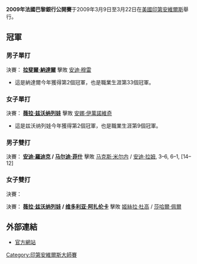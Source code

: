{{TennisEventInfo|2009|法国巴黎银行公开赛|
| date=3月9日 - 3月22日
| edition=33屆
| champms= {{flagicon|ESP}} [[拉斐爾·納達爾|拉斐爾·納達爾]]
| champws= {{flagicon|RUS}} [[薇拉·兹沃纳列娃|薇拉·兹沃纳列娃]]
| champmd= {{flagicon|USA}} [[安迪·羅迪克|安迪·羅迪克]] / {{flagicon|USA}} [[马尔迪·菲什|马尔迪·菲什]]
| champwd= {{flagicon|RUS}} [[薇拉·兹沃纳列娃|薇拉·兹沃纳列娃]] / {{flagicon|BLR}} [[维多利亚·阿扎伦卡|维多利亚·阿扎伦卡]]
}}
{{noteTA
|G1=Tennis
|1=zh-hans:半决赛; zh-hk:準決賽; zh-tw:四強;
|2=zh-hans:四分之一决赛; zh-hk:半準決賽; zh-tw:八強;
}}

'''2009年法國巴黎銀行公開賽'''于2009年3月9日至3月22日在[[美國|美國]][[印第安維爾斯|印第安維爾斯]]舉行。

==冠軍==
===男子單打===
{{main|2009年法國巴黎銀行公開賽男子單打比賽}}
{{8TeamBracket-Tennis3
| RD1=八強
| RD2=四強
| RD3=決賽
| team-width=210

| RD1-seed1=1
| RD1-team1={{flagicon|ESP}} '''[[拉斐爾·納達爾|拉斐爾·納達爾]]
| RD1-score1-1='''6
| RD1-score1-2='''6
| RD1-score1-3= 
| RD1-seed2=6
| RD1-team2={{flagicon|ARG}} [[胡安·馬丁·德爾波特羅|胡安·馬丁·德爾波特羅]]
| RD1-score2-1=2
| RD1-score2-2=4
| RD1-score2-3= 

| RD1-seed3=3
| RD1-team3={{flagicon|SRB}} [[諾瓦克·喬科維奇|諾瓦克·喬科維奇]]
| RD1-score3-1=3
| RD1-score3-2=2
| RD1-score3-3= 
| RD1-seed4=7
| RD1-team4={{flagicon|USA}} '''[[安迪·羅迪克|安迪·羅迪克]]
| RD1-score4-1='''6
| RD1-score4-2='''6
| RD1-score4-3= 

| RD1-seed5= 
| RD1-team5={{flagicon|CRO}} [[伊万·柳比契奇|伊万·柳比契奇]]
| RD1-score5-1=5
| RD1-score5-2=6<sup>6</sup>
| RD1-score5-3= 
| RD1-seed6=4
| RD1-team6={{flagicon|GBR}} '''[[安迪·穆雷|安迪·穆雷]]
| RD1-score6-1='''7
| RD1-score6-2='''7
| RD1-score6-3= 

| RD1-seed7=10
| RD1-team7={{flagicon|ESP}} [[費爾南多·貝爾達斯科|費爾南多·貝爾達斯科]]
| RD1-score7-1=3
| RD1-score7-2=6<sup>5</sup>
| RD1-score7-3= 
| RD1-seed8=2
| RD1-team8={{flagicon|SUI}} '''[[羅傑·費德勒|羅傑·費德勒]]
| RD1-score8-1='''6
| RD1-score8-2='''7
| RD1-score8-3= 

| RD2-seed1=1
| RD2-team1={{flagicon|ESP}} '''[[拉斐爾·納達爾|拉斐爾·納達爾]]
| RD2-score1-1='''6
| RD2-score1-2='''7
| RD2-score1-3= 
| RD2-seed2=7
| RD2-team2={{flagicon|USA}} [[安迪·羅迪克|安迪·羅迪克]]
| RD2-score2-1=4
| RD2-score2-2=6<sup>4</sup>
| RD2-score2-3= 

| RD2-seed3=4
| RD2-team3={{flagicon|GBR}} '''[[安迪·穆雷|安迪·穆雷]]
| RD2-score3-1='''6
| RD2-score3-2=4
| RD2-score3-3='''6
| RD2-seed4=2
| RD2-team4={{flagicon|SUI}} [[羅傑·費德勒|羅傑·費德勒]]
| RD2-score4-1=3
| RD2-score4-2='''6
| RD2-score4-3=1

| RD3-seed1=1
| RD3-team1={{flagicon|ESP}} '''[[拉斐爾·納達爾|拉斐爾·納達爾]]
| RD3-score1-1='''6
| RD3-score1-2='''6
| RD3-score1-3= 
| RD3-seed2=4
| RD3-team2={{flagicon|GBR}} [[安迪·穆雷|安迪·穆雷]]
| RD3-score2-1=1
| RD3-score2-2=2
| RD3-score2-3= 
}}

決賽：'''{{flagicon|ESP}} [[拉斐爾·納達爾|拉斐爾·納達爾]]''' 擊敗 {{flagicon|GBR}} [[安迪·穆雷|安迪·穆雷]]
* 這是納達爾今年獲得第2個冠軍，也是職業生涯第33個冠軍。

===女子單打===
{{main|2009年法國巴黎銀行公開賽女子單打比賽}}
{{8TeamBracket-Tennis3
| RD1=八強
| RD2=四強
| RD3=決賽
| team-width=215

| RD1-seed1= 1
| RD1-team1={{flagicon|RUS}} [[迪娜拉·薩芬娜|迪娜拉·薩芬娜]]
| RD1-score1-1='''7
| RD1-score1-2=1
| RD1-score1-3=3
| RD1-seed2= 8
| RD1-team2={{flagicon|BLR}} '''[[维多利亚·阿扎伦卡|维多利亚·阿扎伦卡]]
| RD1-score2-1=6<sup>4</sup>
| RD1-score2-2='''6
| RD1-score2-3='''6

| RD1-seed3=4
| RD1-team3={{flagicon|RUS}} '''[[薇拉·兹沃纳列娃|薇拉·兹沃纳列娃]]
| RD1-score3-1='''6
| RD1-score3-2='''6
| RD1-score3-3= 
| RD1-seed4=9
| RD1-team4={{flagicon|DEN}} [[卡露蓮·禾絲妮雅琪|卡露蓮·禾絲妮雅琪]]
| RD1-score4-1=4
| RD1-score4-2=2
| RD1-score4-3= 

| RD1-seed5=5
| RD1-team5={{flagicon|SRB}} '''[[安娜·伊萬諾維奇|安娜·伊萬諾維奇]]
| RD1-score5-1=w/o
| RD1-score5-2= 
| RD1-score5-3= 
| RD1-seed6=23
| RD1-team6={{flagicon|AUT}} [[西比爾·巴默爾|西比爾·巴默爾]]
| RD1-score6-1= 
| RD1-score6-2= 
| RD1-score6-3= 

| RD1-seed7=7
| RD1-team7={{flagicon|POL}} [[阿格涅什卡·拉德萬斯卡|阿格涅什卡·拉德萬斯卡]]
| RD1-score7-1=6<sup>8</sup>
| RD1-score7-2=4
| RD1-score7-3= 
| RD1-seed8= 
| RD1-team8={{flagicon|RUS}} '''[[安娜斯塔西亞·帕夫柳琴科娃|安娜斯塔西亞·帕夫柳琴科娃]]
| RD1-score8-1='''7
| RD1-score8-2='''6
| RD1-score8-3= 

| RD2-seed1=8
| RD2-team1={{flagicon|BLR}} [[维多利亚·阿扎伦卡|维多利亚·阿扎伦卡]]
| RD2-score1-1=3
| RD2-score1-2=3
| RD2-score1-3= 
| RD2-seed2=4
| RD2-team2={{flagicon|RUS}} '''[[薇拉·兹沃纳列娃|薇拉·兹沃纳列娃]]
| RD2-score2-1='''6
| RD2-score2-2='''6
| RD2-score2-3= 

| RD2-seed3=5
| RD2-team3={{flagicon|SRB}} '''[[安娜·伊萬諾維奇|安娜·伊萬諾維奇]]
| RD2-score3-1='''6
| RD2-score3-2='''6
| RD2-score3-3= 
| RD2-seed4= 
| RD2-team4={{flagicon|RUS}} [[安娜斯塔西亞·帕夫柳琴科娃|安娜斯塔西亞·帕夫柳琴科娃]]
| RD2-score4-1=2
| RD2-score4-2=3
| RD2-score4-3= 

| RD3-seed1=4
| RD3-team1={{flagicon|RUS}} '''[[薇拉·兹沃纳列娃|薇拉·兹沃纳列娃]]
| RD3-score1-1='''7
| RD3-score1-2='''6
| RD3-score1-3= 
| RD3-seed2=5
| RD3-team2={{flagicon|SRB}} [[安娜·伊萬諾維奇|安娜·伊萬諾維奇]]
| RD3-score2-1=6<sup>5</sup>
| RD3-score2-2=2
| RD3-score2-3= 
}}

決賽：'''{{flagicon|RUS}} [[薇拉·兹沃纳列娃|薇拉·兹沃纳列娃]]''' 擊敗 {{flagicon|SRB}} [[安娜·伊萬諾維奇|安娜·伊萬諾維奇]]
* 這是兹沃纳列娃今年獲得第2個冠軍，也是職業生涯第9個冠軍。

===男子雙打===
{{main|2009年法國巴黎銀行公開賽男子雙打比賽}}
{{8TeamBracket-Tennis3
| RD1=八強
| RD2=四強
| RD3=決賽
| team-width=210

| RD1-seed1=1
| RD1-team1='''{{flagicon|USA}} [[鲍勃·布赖恩|鲍勃·布赖恩]]<BR> {{flagicon|USA}} [[迈克·布赖恩|迈克·布赖恩]]'''
| RD1-score1-1='''6
| RD1-score1-2='''7
| RD1-seed2= 
| RD1-team2={{flagicon|POL}} [[M_Fyrstenberg|M Fyrstenberg]]<BR> {{flagicon|POL}} [[M_Matkowski|M Matkowski]]
| RD1-score2-1=2
| RD1-score2-2=6<sup>1</sup>

| RD1-seed3= 
| RD1-team3='''{{flagicon|BLR}} [[马克斯·米尔内|马克斯·米尔内]]<br> {{flagicon|ISR}} [[安迪·拉姆|安迪·拉姆]]'''
| RD1-score3-1='''6
| RD1-score3-2='''7
| RD1-seed4= 
| RD1-team4={{flagicon|UK}} [[R_Hutchins|R Hutchins]]<br> {{flagicon|UK}} [[安迪·穆雷|安迪·穆雷]]
| RD1-score4-1=4
| RD1-score4-2=6<sup>4</sup>

| RD1-seed5= 
| RD1-team5='''{{flagicon|USA}} [[马尔迪·菲什|马尔迪·菲什]]<BR> {{flagicon|USA}} [[安迪·羅迪克|安迪·羅迪克]]'''
| RD1-score5-1='''6
| RD1-score5-2='''6
| RD1-seed6=3
| RD1-team6={{flagicon|ARG}} [[胡安·馬丁·德爾波特羅|胡安·馬丁·德爾波特羅]]<BR> {{flagicon|ARG}} [[大卫·纳尔班迪安|大卫·纳尔班迪安]]
| RD1-score6-1=1
| RD1-score6-2=1

| RD1-seed7= 
| RD1-team7={{flagicon|CHI}} [[費爾南多·岡薩雷斯|費爾南多·岡薩雷斯]]<br /> {{flagicon|ESP}} [[托米·羅布雷多|托米·羅布雷多]]
| RD1-score7-1=
| RD1-score7-2=
| RD1-score7-3=
| RD1-seed8=2
| RD1-team8={{flagicon|FRA}} '''[[里夏爾·加斯凱|里夏爾·加斯凱]]<br /> {{flagicon|CH}} [[斯坦尼斯拉斯·瓦夫林卡|斯坦尼斯拉斯·瓦夫林卡]]'''
| RD1-score8-1=w/o
| RD1-score8-2=
| RD1-score8-3=

| RD2-seed1=1
| RD2-team1={{flagicon|USA}} [[鲍勃·布赖恩|鲍勃·布赖恩]]<BR> {{flagicon|USA}} [[迈克·布赖恩|迈克·布赖恩]]
| RD2-score1-1=2
| RD2-score1-2=4
| RD2-score1-3= 
| RD2-seed2= 
| RD2-team2='''{{flagicon|BLR}} [[马克斯·米尔内|马克斯·米尔内]]<br> {{flagicon|ISR}} [[安迪·拉姆|安迪·拉姆]]'''
| RD2-score2-1='''6'''
| RD2-score2-2='''6'''
| RD2-score2-3= 

| RD2-seed3= 
| RD2-team3='''{{flagicon|USA}} [[马尔迪·菲什|马尔迪·菲什]]<BR> {{flagicon|USA}} [[安迪·羅迪克|安迪·羅迪克]]'''
| RD2-score3-1='''6'''
| RD2-score3-2='''7'''
| RD2-score3-3= 
| RD2-seed4=2
| RD2-team4={{flagicon|FRA}} [[里夏爾·加斯凱|里夏爾·加斯凱]]<br /> {{flagicon|CH}} [[斯坦尼斯拉斯·瓦夫林卡|斯坦尼斯拉斯·瓦夫林卡]]
| RD2-score4-1=4
| RD2-score4-2=6<sup>4</sup>
| RD2-score4-3= 

| RD3-seed1= 
| RD3-team1={{flagicon|BLR}} [[马克斯·米尔内|马克斯·米尔内]]<br> {{flagicon|ISR}} [[安迪·拉姆|安迪·拉姆]]
| RD3-score1-1='''6'''
| RD3-score1-2=4
| RD3-score1-3=[12]
| RD3-seed2=2
| RD3-team2='''{{flagicon|USA}} [[马尔迪·菲什|马尔迪·菲什]]<BR> {{flagicon|USA}} [[安迪·羅迪克|安迪·羅迪克]]'''
| RD3-score2-1=3
| RD3-score2-2='''6'''
| RD3-score2-3='''[14]'''
}}

決賽：'''{{flagicon|USA}} [[安迪·羅迪克|安迪·羅迪克]] / {{flagicon|USA}} [[马尔迪·菲什|马尔迪·菲什]]''' 擊敗
{{flagicon|BLR}} [[马克斯·米尔内|马克斯·米尔内]] / {{flagicon|ISR}} [[安迪·拉姆|安迪·拉姆]], 3–6, 6–1, [14–12]

===女子雙打===
決賽：{{main|2009年法國巴黎銀行公開賽女子雙打比賽}}
{{8TeamBracket-Tennis3
| RD1=八強
| RD2=四強
| RD3=決賽
| team-width=210

| RD1-seed1= 
| RD1-team1={{flagicon|RUS}} [[阿麗莎·克萊班諾娃|阿麗莎·克萊班諾娃]]<BR> {{flagicon|ROM}} [[Monica_Niculescu|Monica Niculescu]]
| RD1-score1-1=2
| RD1-score1-2=2
| RD1-seed2=7
| RD1-team2='''{{flagicon|RUS}} [[玛丽亚·基里连科|玛丽亚·基里连科]]<BR> {{flagicon|ITA}} [[弗拉维娅·佩内塔|弗拉维娅·佩内塔]]'''
| RD1-score2-1=2
| RD1-score2-2=6<sup>1</sup>

| RD1-seed3= 
| RD1-team3='''{{flagicon|BLR}} [[维多利亚·阿扎伦卡|维多利亚·阿扎伦卡]]<br> {{flagicon|RUS}} [[薇拉·兹沃纳列娃|薇拉·兹沃纳列娃]]'''
| RD1-score3-1='''6
| RD1-score3-2='''6
| RD1-seed4= 
| RD1-team4={{flagicon|RUS}} [[Alla_Kudryavtseva|Alla Kudryavtseva]]<br> {{flagicon|RUS}} [[Anastasia_Rodionova|Anastasia Rodionova]]
| RD1-score4-1=0
| RD1-score4-2=2

| RD1-seed5= 
| RD1-team5='''{{flagicon|CZE}} [[伊韋塔·貝內索娃|伊韋塔·貝內索娃]]<BR> {{flagicon|CZE}} [[Barbora_Záhlavová-Strýcová|Barbora Záhlavová-Strýcová]]'''
| RD1-score5-1='''7
| RD1-score5-2=3
| RD1-score5-3=[12]
| RD1-seed6=3
| RD1-team6={{flagicon|ARG}} [[姬絲拉·杜高|姬絲拉·杜高]] / {{flagicon|ISR}} [[莎哈爾·佩爾|莎哈爾·佩爾]]
| RD1-score6-1=5
| RD1-score6-2='''6
| RD1-score6-3='''[14]

| RD1-seed7=6
| RD1-team7='''{{flagicon|ESP}} [[Nuria_Llagostera_Vives|Nuria Llagostera Vives]]<br /> {{flagicon|ESP}} [[玛丽亚·何塞·马丁内斯·桑切斯|玛丽亚·何塞·马丁内斯·桑切斯]]'''
| RD1-score7-1='''6
| RD1-score7-2='''6
| RD1-score7-3= 
| RD1-seed8=WC
| RD1-team8={{flagicon|USA}} [[比丹妮·瑪迪克-辛特斯|比丹妮·瑪迪克-辛特斯]]<br /> {{flagicon|USA}} [[Mashona_Washington|Mashona Washington]]
| RD1-score8-1=1
| RD1-score8-2=2
| RD1-score8-3= 

| RD2-seed1=7
| RD2-team1={{flagicon|RUS}} [[玛丽亚·基里连科|玛丽亚·基里连科]]<BR> {{flagicon|ITA}} [[弗拉维娅·佩内塔|弗拉维娅·佩内塔]]
| RD2-score1-1=6<sup>5</sup>
| RD2-score1-2=1
| RD2-score1-3= 
| RD2-seed2= 
| RD2-team2='''{{flagicon|BLR}} [[维多利亚·阿扎伦卡|维多利亚·阿扎伦卡]]<br> {{flagicon|RUS}} [[薇拉·兹沃纳列娃|薇拉·兹沃纳列娃]]'''
| RD2-score2-1='''7'''
| RD2-score2-2='''6'''
| RD2-score2-3= 

| RD2-seed3= 
| RD2-team3='''{{flagicon|ARG}} [[姬絲拉·杜高|姬絲拉·杜高]] / {{flagicon|ISR}} [[莎哈爾·佩爾|莎哈爾·佩爾]]'''
| RD2-score3-1='''6'''
| RD2-score3-2='''6'''
| RD2-score3-3= 
| RD2-seed4=6
| RD2-team4={{flagicon|ESP}} [[Nuria_Llagostera_Vives|Nuria Llagostera Vives]]<br /> {{flagicon|ESP}} [[玛丽亚·何塞·马丁内斯·桑切斯|玛丽亚·何塞·马丁内斯·桑切斯]]
| RD2-score4-1=4
| RD2-score4-2=3
| RD2-score4-3= 

| RD3-seed1= 
| RD3-team1={{flagicon|BLR}} [[维多利亚·阿扎伦卡|维多利亚·阿扎伦卡]]<br> {{flagicon|RUS}} [[薇拉·兹沃纳列娃|薇拉·兹沃纳列娃]]
| RD3-score1-1='''6'''
| RD3-score1-2=3
| RD3-score1-3='''[10]'''
| RD3-seed2=2
| RD3-team2='''{{flagicon|ARG}} [[姬絲拉·杜高|姬絲拉·杜高]] / {{flagicon|ISR}} [[莎哈爾·佩爾|莎哈爾·佩爾]]'''
| RD3-score2-1=4
| RD3-score2-2='''6'''
| RD3-score2-3=[5]
}}

決賽：'''{{flagicon|RUS}} [[薇拉·兹沃纳列娃|薇拉·兹沃纳列娃]] / {{flagicon|BLR}} [[维多利亚·阿扎伦卡|维多利亚·阿扎伦卡]]''' 擊敗 {{flagicon|ARG}} [[姬絲拉·杜高|姬絲拉·杜高]] / {{flagicon|ISR}} [[莎哈爾·佩爾|莎哈爾·佩爾]]

==外部連結==
*[https://web.archive.org/web/20100529230855/http://www.bnpparibasopen.org/ 官方網站]

{{印第安維爾斯大師賽}}
{{DEFAULTSORT:BNP Paribas Open}}
[[Category:印第安維爾斯大師賽|Category:印第安維爾斯大師賽]]